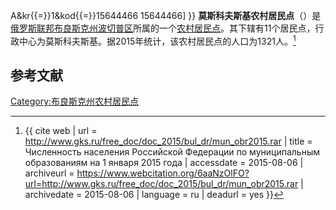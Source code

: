{{Infobox Settlement
| official_name = 莫斯科夫斯基农村居民点
| native_name = Московское сельское поселение
| settlement_type = [[农村居民点|农村居民点]]
| subdivision_type = [[国家|国家]]
| subdivision_type1 = [[州_(俄罗斯)|州]]
| subdivision_type2 = [[区_(苏联)|区]]
| subdivision_name = {{RUS}}
| subdivision_name1 = [[布良斯克州|布良斯克州]]
| subdivision_name2 = [[波切普区|波切普区]]
| seat_type = 行政中心
| seat = 莫斯科夫斯基
| population_as_of=2015
| population_footnotes = <ref name=stat />
| population_total = 1321
| coordinates_display = inline,title
| latd =  | latm =  | lats =  | latNS = N
| longd =  | longm =  | longs =  | longEW = E
| timezone = [[莫斯科时间|MSK]]
| utc_offset = +3
| blank_name = [[俄罗斯市政土地区划代码|OKTMO编码]]
| blank_info = [http://classif.spb.ru/classificators/view/tma.php?st{{=}}A&kr{{=}}1&kod{{=}}15644466 15644466]
}}
'''莫斯科夫斯基农村居民点'''（{{lang-ru|Московское сельское поселение}}）是[[俄罗斯联邦|俄罗斯联邦]][[布良斯克州|布良斯克州]][[波切普区|波切普区]]所属的一个[[农村居民点|农村居民点]]。其下辖有11个居民点，行政中心为莫斯科夫斯基。据2015年统计，该农村居民点的人口为1321人。<ref name=stat>{{ cite web | url = http://www.gks.ru/free_doc/doc_2015/bul_dr/mun_obr2015.rar | title = Численность населения Российской Федерации по муниципальным образованиям на 1 января 2015 года | accessdate = 2015-08-06 | archiveurl = https://www.webcitation.org/6aaNzOlFO?url=http://www.gks.ru/free_doc/doc_2015/bul_dr/mun_obr2015.rar | archivedate = 2015-08-06 | language = ru | deadurl = yes }}</ref>

== 参考文献 ==
{{reflist}}

{{Russia-stub}}

[[Category:布良斯克州农村居民点|Category:布良斯克州农村居民点]]